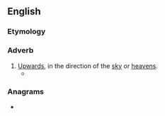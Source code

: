 ==English==

===Etymology===
{{suffix|en|heaven|wards}}

===Adverb===
{{en-adv|-}}

# [[upwards|Upwards]], in the direction of the [[sky]] or [[heavens]].
#* {{quote-book|lang=en|author=Joan Morrison|title=Share House Blues|publisher=Boolarong Publications|year=1985|page=62|chapter=5|passage='Aaah!' they sigh, as the silvery Space Shuttle races '''heavenwards''' on top of a towering pillar of flame.}}

===Anagrams===
* {{anagrams|en|a=aadeehnrsvw|handweavers}}